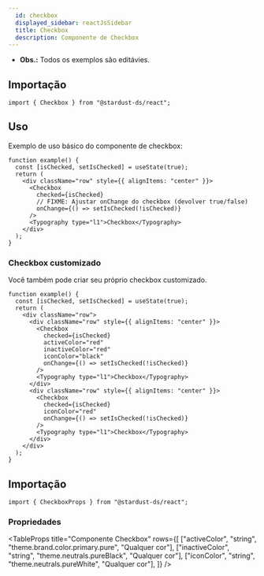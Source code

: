 ```yaml
---
  id: checkbox
  displayed_sidebar: reactJsSidebar
  title: Checkbox
  description: Componente de Checkbox
---
```



- **Obs.:** Todos os exemplos são editávies.

<Tabs groupId='checkbox-component'>
<TabItem value='Uso' label='Uso'>

## Importação

```tsx
import { Checkbox } from "@stardust-ds/react";
```

## Uso

Exemplo de uso básico do componente de checkbox:

```tsx live
function example() {
  const [isChecked, setIsChecked] = useState(true);
  return (
    <div className="row" style={{ alignItems: "center" }}>
      <Checkbox
        checked={isChecked}
        // FIXME: Ajustar onChange do checkbox (devolver true/false)
        onChange={() => setIsChecked(!isChecked)}
      />
      <Typography type="l1">Checkbox</Typography>
    </div>
  );
}
```

### Checkbox customizado

Você também pode criar seu próprio checkbox customizado.

```tsx live
function example() {
  const [isChecked, setIsChecked] = useState(true);
  return (
    <div className="row">
      <div className="row" style={{ alignItems: "center" }}>
        <Checkbox
          checked={isChecked}
          activeColor="red"
          inactiveColor="red"
          iconColor="black"
          onChange={() => setIsChecked(!isChecked)}
        />
        <Typography type="l1">Checkbox</Typography>
      </div>
      <div className="row" style={{ alignItems: "center" }}>
        <Checkbox
          checked={isChecked}
          iconColor="red"
          onChange={() => setIsChecked(!isChecked)}
        />
        <Typography type="l1">Checkbox</Typography>
      </div>
    </div>
  );
}
```

</TabItem>

<TabItem value='Propriedades' label='Propriedades'>

## Importação

```tsx
import { CheckboxProps } from "@stardust-ds/react";
```

### Propriedades

<TableProps
  title="Componente Checkbox"
  rows={[
    ["activeColor", "string", "theme.brand.color.primary.pure", "Qualquer cor"],
    ["inactiveColor", "string", "theme.neutrals.pureBlack", "Qualquer cor"],
    ["iconColor", "string", "theme.neutrals.pureWhite", "Qualquer cor"],
  ]}
/>
</TabItem>
</Tabs>
